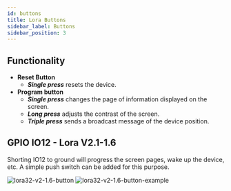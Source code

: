 ```yaml
---
id: buttons
title: Lora Buttons
sidebar_label: Buttons
sidebar_position: 3
---
```


## Functionality

- **Reset Button**
	- _**Single press**_ resets the device.
- **Program button**
	- _**Single press**_ changes the page of information displayed on the screen.
	- _**Long press**_ adjusts the contrast of the screen.
	- _**Triple press**_ sends a broadcast message of the device position.


## GPIO IO12 - Lora V2.1-1.6

Shorting IO12 to ground will progress the screen pages, wake up the device, etc. A simple push switch can be added for this purpose.

![lora32-v2-1.6-button](/img/hardware/lora32-v2-1.6-button.jpg)
![lora32-v2-1.6-button-example](/img/hardware/lora32-v2-1.6-button.jpg)
